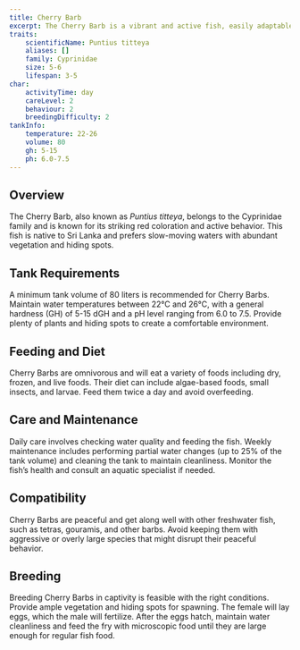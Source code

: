 ```yaml
---
title: Cherry Barb
excerpt: The Cherry Barb is a vibrant and active fish, easily adaptable to aquarium conditions, with beautiful coloring and a friendly demeanor.
traits:
    scientificName: Puntius titteya
    aliases: []
    family: Cyprinidae
    size: 5-6
    lifespan: 3-5
char:
    activityTime: day
    careLevel: 2
    behaviour: 2
    breedingDifficulty: 2
tankInfo:
    temperature: 22-26
    volume: 80
    gh: 5-15
    ph: 6.0-7.5
---
```


## Overview
The Cherry Barb, also known as *Puntius titteya*, belongs to the Cyprinidae family and is known for its striking red coloration and active behavior. This fish is native to Sri Lanka and prefers slow-moving waters with abundant vegetation and hiding spots.

## Tank Requirements
A minimum tank volume of 80 liters is recommended for Cherry Barbs. Maintain water temperatures between 22°C and 26°C, with a general hardness (GH) of 5-15 dGH and a pH level ranging from 6.0 to 7.5. Provide plenty of plants and hiding spots to create a comfortable environment.

## Feeding and Diet
Cherry Barbs are omnivorous and will eat a variety of foods including dry, frozen, and live foods. Their diet can include algae-based foods, small insects, and larvae. Feed them twice a day and avoid overfeeding.

## Care and Maintenance
Daily care involves checking water quality and feeding the fish. Weekly maintenance includes performing partial water changes (up to 25% of the tank volume) and cleaning the tank to maintain cleanliness. Monitor the fish’s health and consult an aquatic specialist if needed.

## Compatibility
Cherry Barbs are peaceful and get along well with other freshwater fish, such as tetras, gouramis, and other barbs. Avoid keeping them with aggressive or overly large species that might disrupt their peaceful behavior.

## Breeding
Breeding Cherry Barbs in captivity is feasible with the right conditions. Provide ample vegetation and hiding spots for spawning. The female will lay eggs, which the male will fertilize. After the eggs hatch, maintain water cleanliness and feed the fry with microscopic food until they are large enough for regular fish food.
